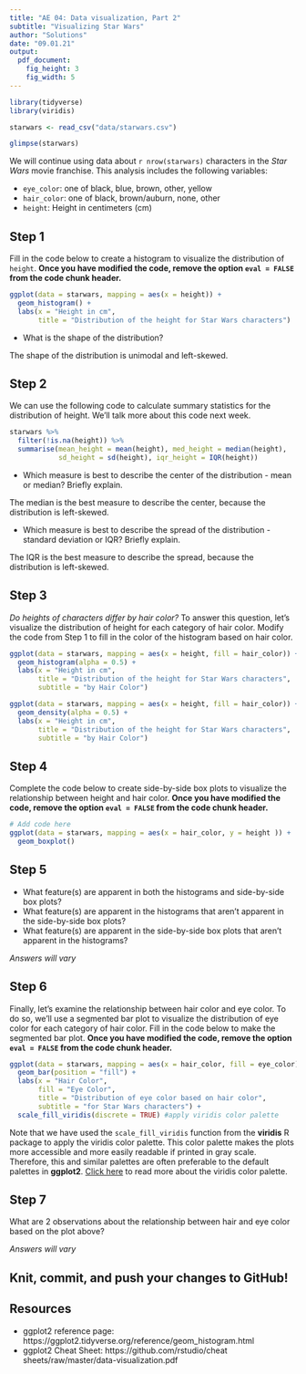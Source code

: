 ```yaml
---
title: "AE 04: Data visualization, Part 2"
subtitle: "Visualizing Star Wars"
author: "Solutions"
date: "09.01.21"
output: 
  pdf_document:
    fig_height: 3
    fig_width: 5
---
```




```r
library(tidyverse)
library(viridis)
```

```r
starwars <- read_csv("data/starwars.csv")
```

```r
glimpse(starwars)
```

We will continue using data about `r nrow(starwars)` characters in the *Star Wars* movie franchise. This analysis includes the following variables: 

- `eye_color`: one of black, blue, brown, other, yellow
- `hair_color`: one of black, brown/auburn, none, other
- `height`: Height in centimeters (cm)

## Step 1

Fill in the code below to create a histogram to visualize the distribution of `height`. **Once you have modified the code, remove the option `eval = FALSE` from the code chunk header.**


```r
ggplot(data = starwars, mapping = aes(x = height)) + 
  geom_histogram() + 
  labs(x = "Height in cm", 
       title = "Distribution of the height for Star Wars characters")
```



- What is the shape of the distribution? 

The shape of the distribution is unimodal and left-skewed.

## Step 2

We can use the following code to calculate summary statistics for the distribution of height. We'll talk more about this code next week. 

```r
starwars %>%
  filter(!is.na(height)) %>% 
  summarise(mean_height = mean(height), med_height = median(height), 
            sd_height = sd(height), iqr_height = IQR(height))
```

- Which measure is best to describe the center of the distribution - mean or median? Briefly explain. 

The median is the best measure to describe the center, because the distribution is left-skewed. 

- Which measure is best to describe the spread of the distribution - standard deviation or IQR? Briefly explain. 

The IQR is the best measure to describe the spread, because the distribution is left-skewed.


## Step 3

*Do heights of characters differ by hair color?* To answer this question, let's visualize the distribution of height for each category of hair color. Modify the code from Step 1 to fill in the color of the histogram based on hair color. 

```r
ggplot(data = starwars, mapping = aes(x = height, fill = hair_color)) + 
  geom_histogram(alpha = 0.5) + 
  labs(x = "Height in cm", 
       title = "Distribution of the height for Star Wars characters", 
       subtitle = "by Hair Color")
```


```r
ggplot(data = starwars, mapping = aes(x = height, fill = hair_color)) + 
  geom_density(alpha = 0.5) + 
  labs(x = "Height in cm", 
       title = "Distribution of the height for Star Wars characters", 
       subtitle = "by Hair Color")
```

## Step 4

Complete the code below to create side-by-side box plots to visualize the relationship between height and hair color. **Once you have modified the code, remove the option `eval = FALSE` from the code chunk header.**

```r
# Add code here
ggplot(data = starwars, mapping = aes(x = hair_color, y = height )) +
  geom_boxplot() 
```


## Step 5

- What feature(s) are apparent in both the histograms and side-by-side box plots?
- What feature(s) are apparent in the histograms that aren't apparent in the side-by-side box plots? 
- What feature(s) are apparent in the side-by-side box plots that aren't apparent in the histograms? 

*Answers will vary*

## Step 6

Finally, let's examine the relationship between hair color and eye color. To do so, we'll use a segmented bar plot to visualize the distribution of eye color for each category of hair color. Fill in the code below to make the segmented bar plot. **Once you have modified the code, remove the option `eval = FALSE` from the code chunk header.**


```r
ggplot(data = starwars, mapping = aes(x = hair_color, fill = eye_color)) +
  geom_bar(position = "fill") +
  labs(x = "Hair Color", 
       fill = "Eye Color", 
       title = "Distribution of eye color based on hair color",
       subtitle = "for Star Wars characters") +
  scale_fill_viridis(discrete = TRUE) #apply viridis color palette
```

Note that we have used the `scale_fill_viridis` function from the **viridis** R package to apply the viridis color palette. This color palette makes the plots more accessible and more easily readable if printed in gray scale. Therefore, this and similar palettes are often preferable to the default palettes in **ggplot2**. [Click here](https://cran.r-project.org/web/packages/viridis/vignettes/intro-to-viridis.html) to read more about the viridis color palette. 

## Step 7 

What are 2 observations about the relationship between hair and eye color based on the plot above?

*Answers will vary*

## Knit, commit, and push your changes to GitHub!

## Resources 

- ggplot2 reference page: https://ggplot2.tidyverse.org/reference/geom_histogram.html
- ggplot2 Cheat Sheet: https://github.com/rstudio/cheat sheets/raw/master/data-visualization.pdf

